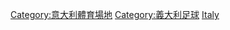 {{Catnav|頁面分類|各種主題的頁面分類|按國家分類|各國建築|意大利建筑}}
{{Catnav|頁面分類|...|足球|各國足球|義大利足球}}
{{Catnav|頁面分類|...|足球|各國足球|各國足球場}}
{{Catnav|頁面分類|...|各國體育|義大利體育|義大利足球}}
{{Catnav|頁面分類|...|各國體育|各國足球|義大利足球}}
{{Catnav|頁面分類|...|各國體育|各國足球|各國足球場}}
{{Commons category|Association football venues in Italy}}

[[Category:意大利體育場地|Category:意大利體育場地]]
[[Category:義大利足球|Category:義大利足球]]
[[Category:各國足球場|Italy]]